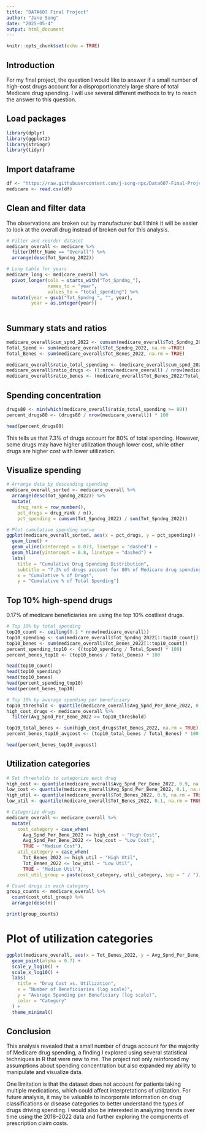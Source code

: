 ---
title: "DATA607 Final Project"
author: "Jane Song"
date: "2025-05-4"
output: html_document
---

```{r setup, include=FALSE}
knitr::opts_chunk$set(echo = TRUE)
```

## Introduction 

For my final project, the question I would like to answer if a small number of high-cost drugs account for a disproportionately large share of total Medicare drug spending. I will use several different methods to try to reach the answer to this question. 


## Load packages

```{r}
library(dplyr)
library(ggplot2)
library(stringr)
library(tidyr)

```

## Import dataframe 

```{r}
df <- "https://raw.githubusercontent.com/j-song-npc/Data607-Final-Project-/refs/heads/main/Medicare_Part_D_Spending_by_Drug_2022.csv" 
medicare <- read.csv(df)
```

## Clean and filter data
The observations are broken out by manufacturer but I think it will be easier to look at the overall drug instead of broken out for this analysis. 

```{r}
# Filter and reorder dataset
medicare_overall <- medicare %>%
  filter(Mftr_Name == "Overall") %>%
  arrange(desc(Tot_Spndng_2022))

# Long table for years 
medicare_long <- medicare_overall %>%
  pivot_longer(cols = starts_with("Tot_Spndng_"), 
               names_to = "year", 
               values_to = "total_spending") %>%
  mutate(year = gsub("Tot_Spndng_", "", year),
         year = as.integer(year)) 
  
```


## Summary stats and ratios 

```{r}
medicare_overall$cum_spnd_2022 <- cumsum(medicare_overall$Tot_Spndng_2022)
Total_Spend <- sum(medicare_overall$Tot_Spndng_2022, na.rm =TRUE)
Total_Benes <- sum(medicare_overall$Tot_Benes_2022, na.rm = TRUE)

medicare_overall$ratio_total_spending <- (medicare_overall$cum_spnd_2022/Total_Spend) * 100 
medicare_overall$ratio_drugs <- (1:nrow(medicare_overall) / nrow(medicare_overall)) *100
medicare_overall$ratio_benes <- (medicare_overall$Tot_Benes_2022/Total_Benes)* 100 

```


## Spending concentration
```{r}
drugs80 <- min(which(medicare_overall$ratio_total_spending >= 80))
percent_drugs80 <- (drugs80 / nrow(medicare_overall)) * 100

head(percent_drugs80)
```
This tells us that 7.3% of drugs account for 80% of total spending. However, some drugs may have higher utilization though lower cost, while other drugs are higher cost with lower utilization.

## Visualize spending
```{r}
# Arrange data by descending spending
medicare_overall_sorted <- medicare_overall %>%
  arrange(desc(Tot_Spndng_2022)) %>%
  mutate(
    drug_rank = row_number(),
    pct_drugs = drug_rank / n(),
    pct_spending = cumsum(Tot_Spndng_2022) / sum(Tot_Spndng_2022))

# Plot cumulative spending curve
ggplot(medicare_overall_sorted, aes(x = pct_drugs, y = pct_spending)) +
  geom_line() +
  geom_vline(xintercept = 0.073, linetype = "dashed") +
  geom_hline(yintercept = 0.8, linetype = "dashed") +
  labs(
    title = "Cumulative Drug Spending Distribution",
    subtitle = "7.3% of drugs account for 80% of Medicare drug spending",
    x = "Cumulative % of Drugs",
    y = "Cumulative % of Total Spending")
```


## Top 10% high-spend drugs 
0.17% of medicare beneficiaries are using the top 10% costliest drugs.
```{r}
# Top 10% by total spending 
top10_count <- ceiling(0.1 * nrow(medicare_overall))
top10_spending <- sum(medicare_overall$Tot_Spndng_2022[1:top10_count])
top10_benes <- sum(medicare_overall$Tot_Benes_2022[1:top10_count])
percent_spending_top10 <- ((top10_spending / Total_Spend) * 100)
percent_benes_top10 <- (top10_benes / Total_Benes) * 100

head(top10_count)
head(top10_spending)
head(top10_benes)
head(percent_spending_top10)
head(percent_benes_top10)

# Top 10% by average spending per beneficiary 
top10_threshold <- quantile(medicare_overall$Avg_Spnd_Per_Bene_2022, 0.9, na.rm = TRUE)
high_cost_drugs <- medicare_overall %>%
  filter(Avg_Spnd_Per_Bene_2022 >= top10_threshold)

top10_total_benes <- sum(high_cost_drugs$Tot_Benes_2022, na.rm = TRUE)
percent_benes_top10_avgcost <- (top10_total_benes / Total_Benes) * 100

head(percent_benes_top10_avgcost)
```

## Utilization categories
```{r}
# Set thresholds to categorize each drug
high_cost <- quantile(medicare_overall$Avg_Spnd_Per_Bene_2022, 0.9, na.rm = TRUE)
low_cost <- quantile(medicare_overall$Avg_Spnd_Per_Bene_2022, 0.1, na.rm = TRUE)
high_util <- quantile(medicare_overall$Tot_Benes_2022, 0.9, na.rm = TRUE)
low_util <- quantile(medicare_overall$Tot_Benes_2022, 0.1, na.rm = TRUE)

# Categorize drugs
medicare_overall <- medicare_overall %>%
  mutate(
    cost_category = case_when(
      Avg_Spnd_Per_Bene_2022 >= high_cost ~ "High Cost",
      Avg_Spnd_Per_Bene_2022 <= low_cost ~ "Low Cost",
      TRUE ~ "Medium Cost"),
    util_category = case_when(
      Tot_Benes_2022 >= high_util ~ "High Util",
      Tot_Benes_2022 <= low_util ~ "Low Util",
      TRUE ~ "Medium Util"),
    cost_util_group = paste(cost_category, util_category, sep = " / "))

# Count drugs in each category
group_counts <- medicare_overall %>%
  count(cost_util_group) %>%
  arrange(desc(n))

print(group_counts)

```

# Plot of utilization categories
```{r}

ggplot(medicare_overall, aes(x = Tot_Benes_2022, y = Avg_Spnd_Per_Bene_2022, color = cost_util_group)) +
  geom_point(alpha = 0.7) +
  scale_y_log10() + 
  scale_x_log10() +
  labs(
    title = "Drug Cost vs. Utilization",
    x = "Number of Beneficiaries (log scale)",
    y = "Average Spending per Beneficiary (log scale)",
    color = "Category"
  ) +
  theme_minimal()

```


## Conclusion

This analysis revealed that a small number of drugs account for the majority of Medicare drug spending, a finding I explored using several statistical techniques in R that were new to me. The project not only reinforced my assumptions about spending concentration but also expanded my ability to manipulate and visualize data. 

One limitation is that the dataset does not account for patients taking multiple medications, which could affect interpretations of utilization. For future analysis, it may be valuable to incorporate information on drug classifications or disease categories to better understand the types of drugs driving spending. I would also be interested in analyzing trends over time using the 2018–2022 data and further exploring the components of prescription claim costs.

